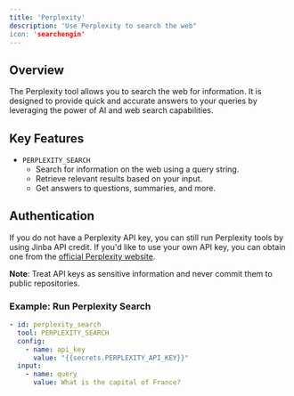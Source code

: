 ```yaml
---
title: 'Perplexity'
description: 'Use Perplexity to search the web"
icon: 'searchengin'
---
```



## Overview
The Perplexity tool allows you to search the web for information. It is designed to provide quick and accurate answers to your queries by leveraging the power of AI and web search capabilities.

## Key Features
- `PERPLEXITY_SEARCH`
  - Search for information on the web using a query string.
  - Retrieve relevant results based on your input.
  - Get answers to questions, summaries, and more.


## Authentication

If you do not have a Perplexity API key, you can still run Perplexity tools by using Jinba API credit. If you'd like to use your own API key, you can obtain one from the [official Perplexity website](https://www.perplexity.ai/).

**Note**: Treat API keys as sensitive information and never commit them to public repositories.

### Example: Run Perplexity Search
```yaml
- id: perplexity_search
  tool: PERPLEXITY_SEARCH
  config:
    - name: api_key
      value: "{{secrets.PERPLEXITY_API_KEY}}"
  input:
    - name: query
      value: What is the capital of France?
```
